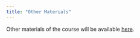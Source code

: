 ```yaml
---
title: "Other Materials"
---
```


Other materials of the course will be available [here](https://saluki-my.sharepoint.com/:f:/g/personal/mdshariful_islam_siu_edu/EqW55BH1ywZHpyh0bIkmW9kBS6yW-N14r6ufc8xizO5jLQ?e=DKINXn).
